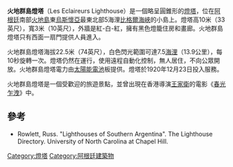 {{No footnotes|time=2021-01-21T08:50:12+00:00}}
{{Infobox_lighthouse
  | caption = 火地群島燈塔
  | location = [[阿根廷|阿根廷]]南部東烏斯懷亞[[火地島|火地島]]
  | construction = [[砌体结构|砖]]
  | shape = 圆柱体
  | marking = 塔身红色，中间有一条粗白线，有一间黑色的灯房}}

'''火地群島燈塔'''（Les Eclaireurs Lighthouse）是一個略呈圓錐形的[[燈塔|燈塔]]，位在[[阿根廷|阿根廷]]南部[[火地島|火地島]]東[[烏斯懷亞|烏斯懷亞]]最東北部5海浬[[比格爾海峽|比格爾海峽]]的小島上。燈塔高10米（33英尺），寬3米（10英尺），外牆是紅-白-紅，擁有黑色燈籠住房和畫廊。火地群島燈塔只有西面一扇門提供人員進入。

火地群島燈塔海拔22.5米（74英尺），白色閃光範圍可達7.5[[海浬|海浬]]（13.9公里），每10秒旋轉一次。燈塔仍然在運行，使用遠程自動化控制，無人居住，不向公眾開放。火地群島燈塔電力由[[太陽能|太陽能]][[電池|電池]]板提供。燈塔於1920年12月23日投入服務。

火地群島燈塔是一個受歡迎的旅遊景點，並曾出現在香港導演[[王家衛|王家衛]]的電影《[[春光乍洩|春光乍洩]]》中。

==參考==
*Rowlett, Russ. "Lighthouses of Southern Argentina". The Lighthouse Directory. University of North Carolina at Chapel Hill.



[[Category:燈塔|Category:燈塔]]
[[Category:阿根廷建築物|Category:阿根廷建築物]]